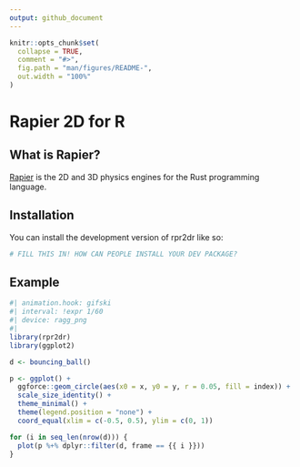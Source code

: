 ```yaml
---
output: github_document
---
```


<!-- README.md is generated from README.Rmd. Please edit that file -->

```r
knitr::opts_chunk$set(
  collapse = TRUE,
  comment = "#>",
  fig.path = "man/figures/README-",
  out.width = "100%"
)
```

# Rapier 2D for R

<!-- badges: start -->
<!-- badges: end -->

## What is Rapier?

[Rapier](https://github.com/dimforge/rapier) is the 2D and 3D physics engines for the Rust programming language. 

## Installation

You can install the development version of rpr2dr like so:

``` r
# FILL THIS IN! HOW CAN PEOPLE INSTALL YOUR DEV PACKAGE?
```

## Example

```r
#| animation.hook: gifski
#| interval: !expr 1/60
#| device: ragg_png
#| 
library(rpr2dr)
library(ggplot2)

d <- bouncing_ball()

p <- ggplot() +
  ggforce::geom_circle(aes(x0 = x, y0 = y, r = 0.05, fill = index)) +
  scale_size_identity() +
  theme_minimal() +
  theme(legend.position = "none") +
  coord_equal(xlim = c(-0.5, 0.5), ylim = c(0, 1))

for (i in seq_len(nrow(d))) {
  plot(p %+% dplyr::filter(d, frame == {{ i }}))
}
```
